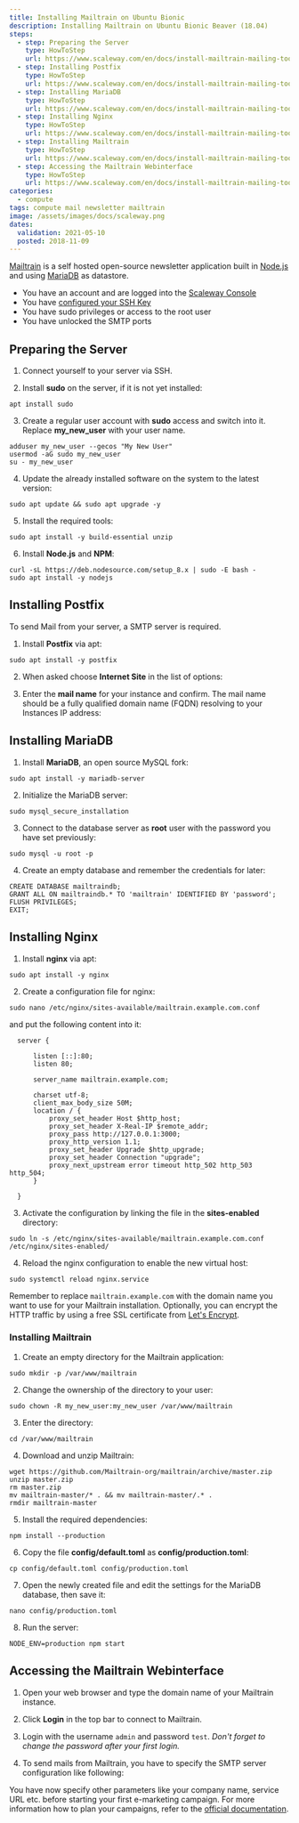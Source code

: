 ```yaml
---
title: Installing Mailtrain on Ubuntu Bionic
description: Installing Mailtrain on Ubuntu Bionic Beaver (18.04)
steps:
  - step: Preparing the Server
    type: HowToStep
    url: https://www.scaleway.com/en/docs/install-mailtrain-mailing-tool/#-Preparing-the-Server
  - step: Installing Postfix
    type: HowToStep
    url: https://www.scaleway.com/en/docs/install-mailtrain-mailing-tool/#-Installing-Postfix
  - step: Installing MariaDB
    type: HowToStep
    url: https://www.scaleway.com/en/docs/install-mailtrain-mailing-tool/#-Installing-MariaDB
  - step: Installing Nginx
    type: HowToStep
    url: https://www.scaleway.com/en/docs/install-mailtrain-mailing-tool/#-Installing-Nginx
  - step: Installing Mailtrain
    type: HowToStep
    url: https://www.scaleway.com/en/docs/install-mailtrain-mailing-tool/#-Installing-Mailtrain
  - step: Accessing the Mailtrain Webinterface
    type: HowToStep
    url: https://www.scaleway.com/en/docs/install-mailtrain-mailing-tool/#-Accessing-the-Mailtrain-Webinterface
categories:
  - compute
tags: compute mail newsletter mailtrain
image: /assets/images/docs/scaleway.png
dates:
  validation: 2021-05-10
  posted: 2018-11-09
---
```


[Mailtrain](https://mailtrain.org/) is a self hosted open-source newsletter application built in [Node.js](https://nodejs.org/en/) and using [MariaDB](https://www.scaleway.com/docs/how-to-install-mariadb-on-ubuntu/) as datastore.

<Message type="requirement">

  - You have an account and are logged into the [Scaleway Console](https://console.scaleway.com)
  - You have [configured your SSH Key](/console/my-project/how-to/create-ssh-key)
  - You have sudo privileges or access to the root user
  - You have unlocked the SMTP ports

</Message>

## Preparing the Server

1. Connect yourself to your server via SSH.

2. Install **sudo** on the server, if it is not yet installed:

  ```
  apt install sudo
  ```

3. Create a regular user account with **sudo** access and switch into it. Replace **my_new_user** with your user name.

  ```
  adduser my_new_user --gecos "My New User"
  usermod -aG sudo my_new_user
  su - my_new_user
  ```

4. Update the already installed software on the system to the latest version:

  ```
  sudo apt update && sudo apt upgrade -y
  ```

5. Install the required tools:

  ```
  sudo apt install -y build-essential unzip
  ```

6. Install **Node.js** and **NPM**:

  ```
  curl -sL https://deb.nodesource.com/setup_8.x | sudo -E bash -
  sudo apt install -y nodejs
  ```

## Installing Postfix

To send Mail from your server, a SMTP server is required.

1. Install **Postfix** via apt:

  ```
  sudo apt install -y postfix
  ```

2. When asked choose **Internet Site** in the list of options:

  <Lightbox src="scaleway-postfix_internet_site.png" alt="" />

3. Enter the **mail name** for your instance and confirm. The mail name should be a fully qualified domain name (FQDN) resolving to your Instances IP address:

  <Lightbox src="scaleway-postfix_mail_name.png" alt="" />

## Installing MariaDB

1. Install **MariaDB**, an open source MySQL fork:

  ```
  sudo apt install -y mariadb-server
  ```

2. Initialize the MariaDB server:

  ```
  sudo mysql_secure_installation
  ```

3. Connect to the database server as **root** user with the password you have set previously:

  ```
  sudo mysql -u root -p
  ```

4. Create an empty database and remember the credentials for later:

  ```
  CREATE DATABASE mailtraindb;
  GRANT ALL ON mailtraindb.* TO 'mailtrain' IDENTIFIED BY 'password';
  FLUSH PRIVILEGES;
  EXIT;
  ```

## Installing Nginx

1. Install **nginx** via apt:

  ```
  sudo apt install -y nginx
  ```

2. Create a configuration file for nginx:

  ```
  sudo nano /etc/nginx/sites-available/mailtrain.example.com.conf
  ```

  and put the following content into it:

  ```
    server {

        listen [::]:80;
        listen 80;

        server_name mailtrain.example.com;

        charset utf-8;
        client_max_body_size 50M;
        location / {
            proxy_set_header Host $http_host;
            proxy_set_header X-Real-IP $remote_addr;
            proxy_pass http://127.0.0.1:3000;
            proxy_http_version 1.1;
            proxy_set_header Upgrade $http_upgrade;
            proxy_set_header Connection "upgrade";
            proxy_next_upstream error timeout http_502 http_503 http_504;
        }

    }
  ```

3. Activate the configuration by linking the file in the **sites-enabled** directory:

  ```
  sudo ln -s /etc/nginx/sites-available/mailtrain.example.com.conf /etc/nginx/sites-enabled/
  ```

4. Reload the nginx configuration to enable the new virtual host:

  ```
  sudo systemctl reload nginx.service
  ```

<Message type="important">

  Remember to replace `mailtrain.example.com` with the domain name you want to use for your Mailtrain installation. Optionally, you can encrypt the HTTP traffic by using a free SSL certificate from [Let's Encrypt](/tutorials/installation-lemp-ubuntu-bionic#configuring-ssl-with-let's-encrypt).

</Message>


### Installing Mailtrain

1. Create an empty directory for the Mailtrain application:

  ```
  sudo mkdir -p /var/www/mailtrain
  ```

2. Change the ownership of the directory to your user:

  ```
  sudo chown -R my_new_user:my_new_user /var/www/mailtrain
  ```

3. Enter the directory:

  ```
  cd /var/www/mailtrain
  ```

4. Download and unzip Mailtrain:

  ```
  wget https://github.com/Mailtrain-org/mailtrain/archive/master.zip
  unzip master.zip
  rm master.zip
  mv mailtrain-master/* . && mv mailtrain-master/.* .
  rmdir mailtrain-master
  ```

5. Install the required dependencies:

  ```
  npm install --production
  ```

6. Copy the file **config/default.toml** as **config/production.toml**:

  ```
  cp config/default.toml config/production.toml
  ```

7. Open the newly created file and edit the settings for the MariaDB database, then save it:

  ```
  nano config/production.toml
  ```

8. Run the server:

  ```
  NODE_ENV=production npm start
  ```

## Accessing the Mailtrain Webinterface

1. Open your web browser and type the domain name of your Mailtrain instance.

2. Click **Login** in the top bar to connect to Mailtrain.

  <Lightbox src="scaleway-mailtrain_login.png" alt="" />

3. Login with the username `admin` and password `test`. _Don't forget to change the password after your first login._

4. To send mails from Mailtrain, you have to specify the SMTP server configuration like following:

  <Lightbox src="scaleway-mailtrain_mailer_settings.png" alt="" />

You have now specify other parameters like your company name, service URL etc. before starting your first e-marketing campaign. For more information how to plan your campaigns, refer to the [official documentation](https://github.com/Mailtrain-org/mailtrain/wiki).
